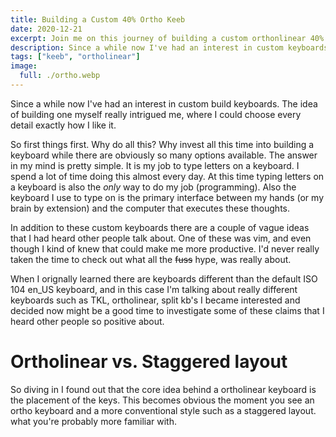 ```yaml
---
title: Building a Custom 40% Ortho Keeb
date: 2020-12-21
excerpt: Join me on this journey of building a custom orthonlinear 40% keyboard.
description: Since a while now I've had an interest in custom keyboards. The idea of building one myself really spoke to me, so I decided to do it. Read how I did in this post.
tags: ["keeb", "ortholinear"]
image:
  full: ./ortho.webp
---
```


Since a while now I've had an interest in custom build keyboards. The idea of building one myself really intrigued me, where I could choose every detail exactly how I like it.

So first things first. Why do all this? Why invest all this time into building a keyboard while there are obviously so many options available. The answer in my mind is pretty simple. It is my job to type letters on a keyboard. I spend a lot of time doing this almost every day. At this time typing letters on a keyboard is also the _only_ way to do my job (programming). Also the keyboard I use to type on is the primary interface between my hands (or my brain by extension) and the computer that executes these thoughts.

In addition to these custom keyboards there are a couple of vague ideas that I had heard other people talk about. One of these was vim, and even though I kind of knew that could make me more productive. I'd never really taken the time to check out what all the ~~fuss~~ hype, was really about.

When I orignally learned there are keyboards different than the default ISO 104 en_US keyboard, and in this case I'm talking about really different keyboards such as TKL, ortholinear, split kb's I became interested and decided now might be a good time to investigate some of these claims that I heard other people so positive about.

# Ortholinear vs. Staggered layout

So diving in I found out that the core idea behind a ortholinear keyboard is the placement of the keys. This becomes obvious the moment you see an ortho keyboard and a more conventional style such as a staggered layout. what you're probably more familiar with.
